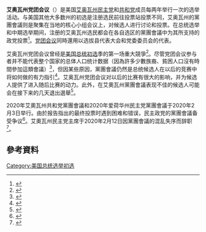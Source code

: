 {{Copy edit|time=2020-08-22T19:39:53+00:00}}
'''艾奥瓦州党团会议'''（{{Lang-en|Iowa caucuses}}）是美国[[艾奥瓦州|艾奥瓦州]][[民主党_(美国)|民主党]]和[[共和黨_(美國)|共和党]]成员每两年举行一次的选举活动。与美国其他大多数州的初选是注册选民前往投票站投票不同，艾奥瓦州的黨團會議则是聚集在当地的核心小组会议上，对候选人进行讨论和投票。在总统选举和中期选举期间，注册的艾奥瓦州选民都会在各自选区的黨團會議中为其所支持的政党投票<ref>{{Cite web|title=Cedar Rapids Gazette|url=https://newspaperarchive.com/us/iowa/cedar-rapids/cedar-rapids-gazette/2008/11-05?tag=iowa+caucus&rtserp=tags/?pep=iowa-caucus&pfp=true&page=2&psi=39&pci=7|date=November 5, 2008|publisher=Newspaperarchive.com|page=1|access-date=January 20, 2016}}</ref>。[[黨團會議|党团会议]]同時還用以选拔县代表大会和党委委员会的代表。

艾奥瓦州党团会议曾经是[[美国总统初选|美国总统初选]]季的第一场重大競爭<ref>{{Cite web|title=Ann Selzer Is The Best Pollster In Politics|url=http://fivethirtyeight.com/features/selzer/|date=January 29, 2016|last=Malone|first=Clare|publisher=FiveThirtyEight.com|access-date=February 5, 2016}}</ref>。尽管党团会议参与者并不能代表整个国家的总体人口统计数据（因為許多少數族裔、貧困人口沒有時間參加這類會議）<ref>{{Cite web|title=More than 90 percent of Iowa caucus-goers are white, according to entrance polls|url=https://theweek.com/speedreads/893487/more-than-90-percent-iowa-caucusgoers-are-white-according-entrance-polls|date=3 February 2020|publisher=The Week|language=en|website=theweek.com|access-date=4 February 2020}}</ref>，但因某些原因，黨團會議仍然是总统候选人在以后的竞赛中将如何做的有力指引<ref>{{Cite web|title=DemDaily: First in the Nation|url=https://demlist.com/demdaily-first-in-the-nation/|date=July 11, 2019|website=demlist.com}}</ref>。艾奥瓦州党团会议对以后的比赛有很大的影响，并为候选人提供了进入随后比赛的动力。此外，在艾奧瓦州黨團會議表现不佳的候选人可能会在接下来的几天退出選舉<ref>{{Cite news|url=https://www.economist.com/blogs/economist-explains/2016/02/economist-explains|title=Why Iowa is so important in the presidential election|date=31 January 2016|access-date=30 December 2017|publisher=The Economist}}</ref>。

2020年艾奧瓦州共和党黨團會議和2020年爱荷华州民主党黨團會議于2020年2月3日举行。由於报告指出的最终投票时遇到困难和错误，民主政党的黨團會議备受争议<ref>{{Cite web|title=Iowa caucus: What we know and what went wrong|url=https://abcnews.go.com/Politics/wrong-iowa-caucuses/story?id=68743118|language=en|author1=Quinn Scanlan|author2=Kendall Karson|author3=Meg Cunningham|website=ABC News|access-date=2020-02-04}}</ref>。艾奧瓦州民主党主席{{link-en|特洛伊·普赖斯|Troy Price}}于2020年2月12日因黨團會議的混乱失序而辞职<ref>{{Cite web|title=Iowa Democratic Party chair resigns after caucus fiasco|url=https://www.nbcnews.com/politics/2020-election/iowa-democratic-party-chair-resigns-after-caucus-fiasco-n1136126|language=en|website=NBC News|access-date=2020-02-13}}</ref>。

== 參考資料 ==
<references />

{{U.S. presidential elections}}
[[Category:美国总统选举初选|Category:美国总统选举初选]]